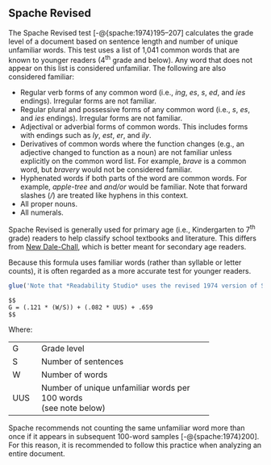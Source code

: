 ## Spache Revised\index{Spache Revised|(ii} {#spache-test}

The Spache Revised test [-@{spache:1974}195–207] calculates the grade level of a document based on sentence length and number of unique unfamiliar words. This test uses a list of 1,041 common words that are known to younger readers (4^th^ grade and below). Any word that does not appear on this list is considered unfamiliar. The following are also considered familiar:

- Regular verb forms of any common word (i.e., *ing*, *es*, *s*, *ed*, and *ies* endings). Irregular forms are not familiar.
- Regular plural and possessive forms of any common word (i.e., *s*, *es*, and *ies* endings). Irregular forms are not familiar.
- Adjectival or adverbial forms of common words. This includes forms with endings such as *ly*, *est*, *er*, and *ily*.
- Derivatives of common words where the function changes (e.g., an adjective changed to function as a noun) are not familiar unless explicitly on the common word list. For example, *brave* is a common word, but *bravery* would not be considered familiar.
- Hyphenated words if both parts of the word are common words. For example, *apple-tree* and *and/or* would be familiar. Note that forward slashes (*/*) are treated like hyphens in this context.
- All proper nouns.\index{proper nouns!Spache Revised}
- All numerals\index{numerals!Spache Revised}.

Spache Revised is generally used for primary age (i.e., Kindergarten to 7^th^ grade) readers to help classify school textbooks and literature. This differs from [New Dale-Chall](#dale-chall-test)\index{New Dale-Chall!compared to Spache Revised}, which is better meant for secondary age readers.

Because this formula uses familiar words (rather than syllable or letter counts), it is often regarded as a more accurate test for younger readers.

```r
glue('Note that *Readability Studio* uses the revised 1974 version of Spache.')
```

```definition
$$
G = (.121 * (W/S)) + (.082 * UUS) + .659
$$
```

Where:

+-----+--------------------------------------------------+
| G   | Grade level                                      |
+-----+--------------------------------------------------+
| S   | Number of sentences                              |
+-----+--------------------------------------------------+
| W   | Number of words                                  |
+-----+--------------------------------------------------+
| UUS | Number of unique unfamiliar words per 100 words\ |
|     | (see note below)                                 |
+-----+--------------------------------------------------+

::: {.notesection data-latex=""}
Spache recommends not counting the same unfamiliar word more than once if it appears in subsequent 100-word samples [-@{spache:1974}200]. For this reason, it is recommended to follow this practice when analyzing an entire document.
:::
\index{Spache Revised|)}

\newpage
